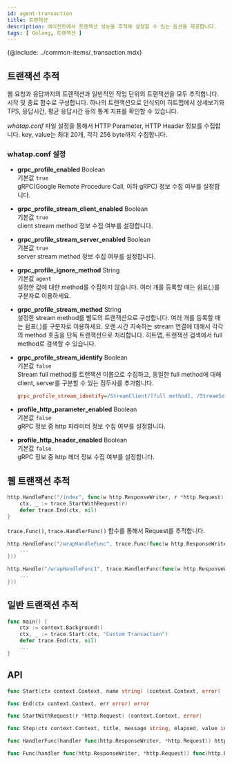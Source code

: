 ```yaml
---
id: agent-transaction
title: 트랜잭션
description: 에이전트에서 트랜잭션 성능을 추적해 설정할 수 있는 옵션을 제공합니다.
tags: [ Golang, 트랜잭션 ]
---
```


{@include: ../common-items/_transaction.mdx}

## 트랜잭션 추적

웹 요청과 응답까지의 트랜잭션과 일반적인 작업 단위의 트랜잭션을 모두 추적합니다. 시작 및 종료 함수로 구성합니다. 하나의 트랜잭션으로 인식되어 히트맵에서 상세보기와 TPS, 응답시간, 평균 응답시간 등의 통계 지표를 확인할 수 있습니다. 

*whatap.conf* 파일 설정을 통해서 HTTP Parameter, HTTP Header 정보를 수집합니다. key, value는 최대 20개, 각각 256 byte까지 수집합니다.

### whatap.conf 설정

* **grpc_profile_enabled** <span class='type'>Boolean</span><br/>
기본값 `true`<br/>gRPC(Google Remote Procedure Call, 이하 gRPC) 정보 수집 여부를 설정합니다.

* **grpc_profile_stream_client_enabled** <span class='type'>Boolean</span><br/>
기본값 `true`<br/>client stream method 정보 수집 여부를 설정합니다.

* **grpc_profile_stream_server_enabled** <span class='type'>Boolean</span><br/>
기본값 `true`<br/>server stream method 정보 수집 여부를 설정합니다.

* **grpc_profile_ignore_method** <span class='type'>String</span><br/>
기본값 `agent`<br/>설정한 값에 대한 method를 수집하지 않습니다. 여러 개를 등록할 때는 쉼표(,)를 구분자로 이용하세요.

* **grpc_profile_stream_method** <span class='type'>String</span><br/>
설정한 stream method를 별도의 트랜잭션으로 구성합니다. 여러 개를 등록할 때는 쉼표(,)를 구분자로 이용하세요. 오랜 시간 지속하는 stream 연결에 대해서 각각의 method 호출을 단독 트랜잭션으로 처리합니다. 히트맵, 트랜잭션 검색에서 full method로 검색할 수 있습니다.

* **grpc_profile_stream_identify** <span class='type'>Boolean</span><br/>
    기본값 `false`<br/>Stream full method를 트랜잭션 이름으로 수집하고, 동일한 full method에 대해 client, server를 구분할 수 있는 접두사를 추가합니다.
    ```ini title='예시'
    grpc_profile_stream_identify=/StreamClient/[full method], /StreamServer/[full method]
    ```


* **profile_http_parameter_enabled** <span class='type'>Boolean</span><br/>
기본값 `false`<br/>gRPC 정보 중 http 파라미터 정보 수집 여부를 설정합니다.

* **profile_http_header_enabled** <span class='type'>Boolean</span><br/>
기본값 `false`<br/>gRPC 정보 중 http 헤더 정보 수집 여부를 설정합니다.

## 웹 트랜잭션 추적

```go title='GO'
http.HandleFunc("/index", func(w http.ResponseWriter, r *http.Request) {
    ctx, _ := trace.StartWithRequest(r)
    defer trace.End(ctx, nil)
}
```

`trace.Func()`, `trace.HandlerFunc()` 함수를 통해서 Request를 추적합니다.

```go title='GO : trace.Func()'
http.HandleFunc("/wrapHandleFunc", trace.Func(func(w http.ResponseWriter, r *http.Request) {
    ...
}))
```

```go title='GO : trace.HandlerFunc()'
http.Handle("/wrapHandleFunc1", trace.HandlerFunc(func(w http.ResponseWriter, r *http.Request) {
    ...
}))
```

## 일반 트랜잭션 추적

```go title='GO'
func main() {
    ctx := context.Background()
    ctx, _ := trace.Start(ctx, "Custom Transaction")
    defer trace.End(ctx, nil)
    ...
}
```

## API

```go title='GO'
func Start(ctx context.Context, name string) (context.Context, error)

func End(ctx context.Context, err error) error

func StartWithRequest(r *http.Request) (context.Context, error)

func Step(ctx context.Context, title, message string, elapsed, value int) error

func HandlerFunc(handler func(http.ResponseWriter, *http.Request)) http.HandlerFunc

func Func(handler func(http.ResponseWriter, *http.Request)) func(http.ResponseWriter, *http.Request)
```
